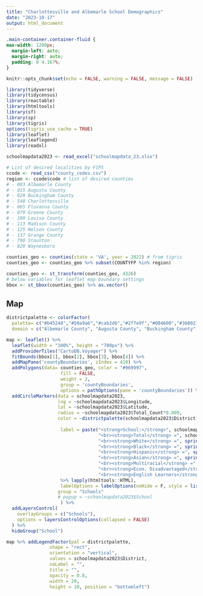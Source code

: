 ```yaml
---
title: "Charlottesville and Albemarle School Demographics"
date: "2023-10-17"
output: html_document
---
```


```css
.main-container.container-fluid {
max-width: 1200px;
  margin-left: auto;
  margin-right: auto;
  padding: 0 4.167%;
}
```


```r
knitr::opts_chunk$set(echo = FALSE, warning = FALSE, message = FALSE)

library(tidyverse)
library(tidycensus)
library(reactable)
library(htmltools)
library(sf)
library(sp)
library(tigris)
options(tigris_use_cache = TRUE)
library(leaflet)
library(leaflegend)
library(readxl)

schoolmapdata2023 <- read_excel("schoolmapdata_23.xlsx")

# List of desired localities by FIPS
ccode <- read_csv("county_codes.csv")
region <- ccode$code # list of desired counties
# - 003 Albemarle County  
# - 015 Augusta County
# - 029 Buckingham County
# - 540 Charlottesville
# - 065 Fluvanna County
# - 079 Greene County 
# - 109 Louisa County
# - 113 Madison County
# - 125 Nelson County
# - 137 Orange County
# - 790 Staunton
# - 820 Waynesboro

counties_geo <- counties(state = 'VA', year = 2022) # from tigris
counties_geo <- counties_geo %>% subset(COUNTYFP %in% region)

counties_geo <- st_transform(counties_geo, 4326)
# below variables for leaflet map boundary settings
bbox <- st_bbox(counties_geo) %>% as.vector()

```

## Map


```r
districtpalette <- colorFactor(
  palette= c("#b45248","#50a9a6","#cab2d6","#2f7e9f","#004600","#360021","#002671", "#70B13D", "#E09056", "#0000CA"),
  domain = c("Albemarle County", "Augusta County", "Buckingham County", "Charlottesville City", "Fluvanna County", "Greene County","Louisa County", "Nelson County", "Staunton City", "Waynesboro City"))

map <- leaflet() %>% 
  leaflet(width = "100%", height = "700px") %>% 
  addProviderTiles("CartoDB.Voyager") %>% 
  fitBounds(bbox[1], bbox[2], bbox[3], bbox[4]) %>%
  addMapPane('countyBoundaries', zIndex = 410) %>%
  addPolygons(data= counties_geo, color = "#969997",
                    fill = FALSE,
                    weight = 2,
                    group = 'countyBoundaries',
                    options = pathOptions(pane = 'countyBoundaries')) %>%
  addCircleMarkers(data = schoolmapdata2023,
                   lng = ~schoolmapdata2023$Longitude, 
                   lat = ~schoolmapdata2023$Latitude,
                   radius = ~schoolmapdata2023$Total_Count*0.009, 
                   color = ~districtpalette(schoolmapdata2023$District),
                   
                    label = paste("<strong>School:</strong>", schoolmapdata2023$School, "&nbsp;&nbsp;&nbsp;&nbsp;[", schoolmapdata2023$District, "]", 
                                  "<br><strong>Total</strong> =", schoolmapdata2023$Total_Count, "students","&nbsp;&nbsp;&nbsp;&nbsp;&nbsp;&nbsp;&nbsp;&nbsp;&nbsp;&nbsp;[", schoolmapdata2023$D_Total_Count, "students ]",
                                  "<br><strong>White</strong> =", sprintf("%.1f", schoolmapdata2023$White), "% &nbsp;&nbsp;&nbsp;&nbsp;&nbsp;&nbsp;&nbsp;&nbsp;&nbsp;&nbsp;&nbsp;&nbsp;&nbsp;&nbsp;&nbsp;&nbsp;&nbsp;&nbsp;&nbsp;&nbsp;&nbsp;&nbsp;&nbsp;&nbsp;&nbsp;&nbsp;&nbsp;&nbsp;&nbsp;[", sprintf("%.1f", schoolmapdata2023$D_White), "% ]",
                                  "<br><strong>Black</strong> =", sprintf("%.1f", schoolmapdata2023$Black),"% &nbsp;&nbsp;&nbsp;&nbsp;&nbsp;&nbsp;&nbsp;&nbsp;&nbsp;&nbsp;&nbsp;&nbsp;&nbsp;&nbsp;&nbsp;&nbsp;&nbsp;&nbsp;&nbsp;&nbsp;&nbsp;&nbsp;&nbsp;&nbsp;&nbsp;&nbsp;&nbsp;&nbsp;&nbsp;&nbsp;[", sprintf("%.1f", schoolmapdata2023$D_Black), "% ]",
                                  "<br><strong>Hispanic</strong> =", sprintf("%.1f", schoolmapdata2023$Hispanic),"% &nbsp;&nbsp;&nbsp;&nbsp;&nbsp;&nbsp;&nbsp;&nbsp;&nbsp;&nbsp;&nbsp;&nbsp;&nbsp;&nbsp;&nbsp;&nbsp;&nbsp;&nbsp;&nbsp;&nbsp;&nbsp;&nbsp;&nbsp;&nbsp;&nbsp;[", sprintf("%.1f", schoolmapdata2023$D_Hispanic), "% ]",
                                  "<br><strong>Asian</strong> =", sprintf("%.1f", schoolmapdata2023$Asian),"% &nbsp;&nbsp;&nbsp;&nbsp;&nbsp;&nbsp;&nbsp;&nbsp;&nbsp;&nbsp;&nbsp;&nbsp;&nbsp;&nbsp;&nbsp;&nbsp;&nbsp;&nbsp;&nbsp;&nbsp;&nbsp;&nbsp;&nbsp;&nbsp;&nbsp;&nbsp;&nbsp;&nbsp;&nbsp;&nbsp;&nbsp;&nbsp;[", sprintf("%.1f", schoolmapdata2023$D_Asian), "% ]",
                                  "<br><strong>Multiracial</strong> =", sprintf("%.1f", schoolmapdata2023$Multiracial),"% &nbsp;&nbsp;&nbsp;&nbsp;&nbsp;&nbsp;&nbsp;&nbsp;&nbsp;&nbsp;&nbsp;&nbsp;&nbsp;&nbsp;&nbsp;&nbsp;&nbsp;&nbsp;&nbsp;&nbsp;&nbsp;&nbsp;&nbsp;&nbsp;[", sprintf("%.1f", schoolmapdata2023$D_Multiracial), "% ]",
                                  "<br><strong>Econ. Disadvantaged</strong> =", sprintf("%.1f", schoolmapdata2023$Disadvantaged),"% &nbsp;&nbsp;&nbsp;&nbsp;[", sprintf("%.1f", schoolmapdata2023$D_Disadvantaged), "% ]",
                                  "<br><strong>English Learners</strong> =", sprintf("%.1f", schoolmapdata2023$EL), "% &nbsp;&nbsp;&nbsp;&nbsp;&nbsp;&nbsp;&nbsp;&nbsp;&nbsp;&nbsp;&nbsp;&nbsp;&nbsp;[", sprintf("%.1f", schoolmapdata2023$D_EL), "% ]")
                    %>% lapply(htmltools::HTML), 
                    labelOptions = labelOptions(noHide = F, style = list("font-family" = "Arial", "font-size" = "14px")),
                   group = "Schools"
                   # popup = ~schoolmapdata2023$School
                    ) %>% 
  addLayersControl(
    overlayGroups = c("Schools"),
    options = layersControlOptions(collapsed = FALSE)
  ) %>% 
  hideGroup("School")

map %>% addLegendFactor(pal = districtpalette,
                shape = "rect",
                orientation = "vertical",
                values = schoolmapdata2023$District,
                naLabel = "",
                title = "",
                opacity = 0.8,
                width = 20,
                height = 10, position = "bottomleft")

```

